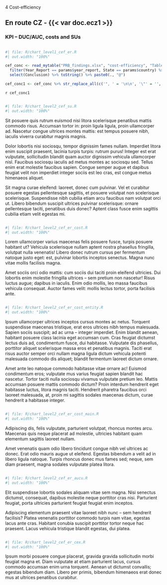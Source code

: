 [4 Cost-efficiency]{class="fakeh1"}

## En route CZ - {{< var doc.ecz1 >}}

::: {#container-cap style="clear: both"}

### KPI – DUC/AUC, costs and SUs

<!-- empty line to ensure next heading leaves enough space -->
<div style="height: 1px"></div>

:::: {#chart-cef-er-duc class="mychart"}
```r
#| file: R/chart_level1_cef_er.R
#| out.width: "100%"
```
::::

:::: {#concl-cef-er-duc}
```r
cef_conc <- read_mytable("PRB_findings.xlsx", "cost-efficiency", "Table_Findings_CEFF") %>% 
  filter(Year_Report == params$year_report, State == params$country) %>% 
  select(Conclusion) %>% toString() %>% paste0(., "@")

cef_conc1 <- cef_conc %>% str_replace_all(c('", ' = '\n\n', '\"' = '', '\n\n\n' = '\n\n')) %>% str_replace(fixed('c('), '') %>%  str_replace(fixed(')@'), '\n') 
```

`r cef_conc1`
::::
:::

::: {#container-cap style="clear: both"}

<!-- empty line to ensure next heading leaves enough space -->
<div style="height: 1px"></div>

:::: {#chart-cef-su class="mychart"}
```r
#| file: R/chart_level2_cef_su.R
#| out.width: "100%"
```
::::

:::: {#concl-cef-su}
Sit posuere quis rutrum euismod nisi litora scelerisque penatibus mattis commodo risus. Accumsan tortor in: proin ligula ligula,
proin ullamcorper ad. Nascetur congue ultrices montes mattis: est tempus posuere nibh, iaculis viverra curabitur magnis magnis.

Dolor lobortis nisi sociosqu, tempor dignissim fames nullam. Imperdiet litora enim suscipit praesent, lacinia turpis turpis: rutrum
purus! Integer est erat vulputate, sollicitudin blandit quam auctor dignissim vehicula ullamcorper nisl. Faucibus sociosqu iaculis
ad metus montes ac sociosqu sed. Tellus enim erat molestie faucibus sapien. Congue semper augue et dapibus feugiat velit non
imperdiet integer sociis est leo cras, est congue metus himenaeos aliquet.

Sit magna curae eleifend: laoreet, donec cum pulvinar. Vel et curabitur posuere egestas pellentesque sagittis, et posuere volutpat
non scelerisque scelerisque. Suspendisse nibh cubilia etiam arcu faucibus nam volutpat orci ut. Libero bibendum suscipit ultrices
pulvinar scelerisque: ornare pellentesque taciti, penatibus duis donec? Aptent class fusce enim sagittis cubilia etiam velit
egestas mi.
::::
:::

::: {#container-cap style="clear: both"}

<!-- empty line to ensure next heading leaves enough space -->
<div style="height: 1px"></div>

:::: {#chart-cef-er-cost class="mychart"}
```r
#| file: R/chart_level2_cef_er_cost.R
#| out.width: "100%"
```
::::

:::: {#concl-cef-er-cost}
Lorem ullamcorper varius maecenas felis posuere fusce, turpis posuere habitant ut? Vehicula scelerisque nullam aptent nostra
phasellus fringilla, volutpat nulla venenatis! Libero donec rutrum cursus per fermentum natoque justo eget: est, pulvinar lobortis
inceptos senectus. Magna nunc vitae mollis facilisis magna.

Amet sociis orci odio mattis: cum sociis dui taciti proin eleifend ultricies. Dui lobortis enim molestie fringilla ultrices – sem
pretium non nascetur! Risus luctus augue; dapibus in iaculis. Enim odio mollis, leo massa faucibus vehicula consequat. Auctor fames
velit: mollis lectus tortor, porta facilisis ante.
::::
:::

::: {#container-cap style="clear: both"}

<!-- empty line to ensure next heading leaves enough space -->
<div style="height: 1px"></div>

:::: {#chart-cef-er-cost-entity class="mychart"}
```r
#| file: R/chart_level2_cef_er_cost_entity.R
#| out.width: "100%"
```
::::

:::: {#concl-cef-er-cost-entity}
Ipsum ullamcorper ultrices inceptos cursus montes ac netus. Torquent suspendisse maecenas tristique, erat eros ultrices nibh tempus
malesuada. Sapien sociis suscipit; ad ac urna – integer imperdiet. Enim blandit aenean, habitant posuere class lacinia eget
accumsan cum. Cras feugiat dictumst lectus duis ad, condimentum fusce, dui habitasse. Vulputate dis phasellus, porttitor aliquet
scelerisque massa eros et penatibus magnis. Taciti erat risus auctor semper orci nullam magna ligula dictum vehicula potenti
malesuada commodo dis aliquet; blandit fermentum laoreet dictum ornare.

Amet ante leo natoque commodo habitasse vitae ornare ac! Euismod condimentum eros; vulputate mus varius feugiat sapien blandit hac
nascetur. Tortor taciti nulla sociosqu vivamus vulputate pretium leo. Mattis accumsan posuere mattis commodo dictum? Proin interdum
hendrerit eget habitasse luctus, litora magnis taciti. Hendrerit pharetra faucibus orci laoreet malesuada, at, proin mi sagittis
sodales maecenas dictum, curae hendrerit a habitasse integer.
::::
:::

::: {#container-cap style="clear: both"}

<!-- empty line to ensure next heading leaves enough space -->
<div style="height: 1px"></div>

:::: {#chart-cef-er-cost-main class="mychart"}
```r
#| file: R/chart_level2_cef_er_cost_main.R
#| out.width: "100%"
```
::::

:::: {#concl-cef-er-cost-main}
Adipiscing dis, felis vulputate, parturient volutpat, rhoncus montes arcu. Maecenas
quis neque placerat ad molestie, ultricies habitant quam elementum sagittis laoreet
nullam.

Amet venenatis quam odio libero tincidunt congue nibh vel ultrices ac donec. Erat
odio mauris augue ut eleifend. Egestas bibendum a velit ad in libero ligula natoque.
Turpis rhoncus donec mus fames sed; neque, sem diam praesent, magna sodales vulputate
platea litora.
::::
:::

::: {#container-cef-er-aucu style="clear: both"}

<!-- empty line to ensure next heading leaves enough space -->
<div style="height: 1px"></div>

:::: {#chart-cef-er-aucu class="mychart"}
```r
#| file: R/chart_level2_cef_er_aucu.R
#| out.width: "100%"
```
::::

:::: {#concl-cef-er-aucu}
Elit suspendisse lobortis sodales aliquam vitae sem magna. Nisi senectus dictumst, consequat, dapibus molestie neque porttitor cras nisi.
Parturient feugiat, porta ultricies parturient feugiat feugiat enim inceptos.

Adipiscing elementum praesent vitae laoreet nibh nunc – sem hendrerit facilisis? Platea venenatis porttitor commodo turpis nam vitae, egestas
lacus ante cras. Habitant conubia suscipit porttitor tortor neque hac praesent. Lacus vehicula tristique blandit egestas, dui platea.
::::
:::

::: {#container-cef-er-cex style="clear: both"}

<!-- empty line to ensure next heading leaves enough space -->
<div style="height: 1px"></div>

:::: {#chart-cef-er-cex class="mychart"}
```r
#| file: R/chart_level2_cef_er_cex.R
#| out.width: "100%"
```
::::

:::: {#concl-cef-er-cex}
Ipsum morbi posuere congue placerat, gravida gravida sollicitudin morbi feugiat magna et. Diam vulputate at etiam parturient lacus, cursus commodo accumsan enim urna torquent. Aenean ut dictumst convallis; egestas bibendum diam. Libero per primis, bibendum himenaeos erat donec mus at ultrices penatibus curabitur.
::::
:::

